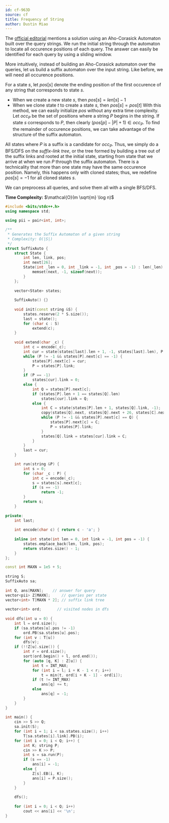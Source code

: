 ```yaml
---
id: cf-963D
source: cf
title: Frequency of String
author: Dustin Miao
---
```


The [official editorial](https://codeforces.com/blog/entry/58991) mentions a solution using an Aho-Corasick Automaton built over the query strings. We run the initial string through the automaton to locate all occurence positions of each query. The answer can easily be identified for each query by using a sliding window. 

More intuitively, instead of building an Aho-Corasick automaton over the queries, let us build a suffix automaton over the input string. Like before, we will need all occurence positions.

For a state $s$, let $pos[s]$ denote the ending position of the first occurence of any string that corresponds to state $s$. 
- When we create a new state $s$, then $pos[s] = len[s] - 1$
- When we clone state $t$ to create a state $s$, then $pos[s] = pos[t]$
With this method,  we can easily initialize $pos$ without any extra time complexity. Let $occ_P$ be the set of positions where a string $P$ begins in the string. If state $s$ corresponds to $P$, then clearly $(pos[p] - |P| + 1) \in occ_P$. To find the remainder of occurence positions, we can take advantage of the structure of the suffix automaton. 

All states where $P$ is a suffix is a candidate for $occ_P$. Thus, we simply do a BFS/DFS on the _suffix-link tree_, or the tree formed by building a tree out of the suffix links and rooted at the initial state, starting from state that we arrive at when we run $P$ through the suffix automaton. There is a technicality that more than one state may have the same occurence position. Namely, this happens only with cloned states; thus, we redefine $pos[s] = -1$ for all cloned states $s$. 

We can preprocess all queries, and solve them all with a single BFS/DFS. 

<LanguageSection>

<CPPSection>

**Time Complexity:** $\mathcal{O}(m \sqrt{m} \log n)$

```cpp
#include <bits/stdc++.h>
using namespace std;
 
using pii = pair<int, int>;

/**
 * Generates the Suffix Automaton of a given string
 * Complexity: O(|S|)
 */ 
struct SuffixAuto {
	struct State {
		int len, link, pos;
		int next[26];
		State(int _len = 0, int _link = -1, int _pos = -1) : len(_len), link(_link), pos(_pos) {
			memset(next, -1, sizeof(next));
		}
	};
 
	vector<State> states;
 
	SuffixAuto() {}
 
	void init(const string &S) {
		states.reserve(2 * S.size());
		last = state();
		for (char c : S)
			extend(c);
	}
 
	void extend(char _c) {
		int c = encode(_c); 
		int cur = state(states[last].len + 1, -1, states[last].len), P = last; 
		while (P != -1 && states[P].next[c] == -1) {
			states[P].next[c] = cur;
			P = states[P].link;
		}
		if (P == -1)
			states[cur].link = 0;
		else {
			int Q = states[P].next[c];
			if (states[P].len + 1 == states[Q].len)
				states[cur].link = Q;
			else {
				int C = state(states[P].len + 1, states[Q].link, -1);
				copy(states[Q].next, states[Q].next + 26, states[C].next);
				while (P != -1 && states[P].next[c] == Q) {
					states[P].next[c] = C;
					P = states[P].link;
				}
				states[Q].link = states[cur].link = C;
			}
		}
		last = cur;
	}

	int run(string &P) {
		int s = 0;
		for (char _c : P) {
			int c = encode(_c);
			s = states[s].next[c];
			if (s == -1)
				return -1;
		}
		return s;
	}
 
private:
	int last;
 
	int encode(char c) { return c - 'a'; }
 
	inline int state(int len = 0, int link = -1, int pos = -1) {
		states.emplace_back(len, link, pos);
		return states.size() - 1;
	}
};

const int MAXN = 1e5 + 5;
	
string S;
SuffixAuto sa;
 
int Q, ans[MAXN];	 // answer for query
vector<pii> Z[MAXN];     // queries per state
vector<int> T[MAXN * 2]; // suffix link tree
 
vector<int> ord;	   // visited nodes in dfs
 
void dfs(int u = 0) {
	int l = ord.size();
	if (sa.states[u].pos != -1)
		ord.PB(sa.states[u].pos);
	for (int v : T[u])
		dfs(v);
	if (!!Z[u].size()) {
		int r = ord.size();
		sort(ord.begin() + l, ord.end()); 
		for (auto [q, K] : Z[u]) {
			int t = INT_MAX;
			for (int i = l; i + K - 1 < r; i++) 
				t = min(t, ord[i + K - 1] - ord[i]);
			if (t != INT_MAX)
				ans[q] += t;
			else 
				ans[q] = -1;
		}
	}  
} 
 
int main() {
	cin >> S >> Q;
	sa.init(S);
	for (int i = 1; i < sa.states.size(); i++) 
		T[sa.states[i].link].PB(i);
	for (int i = 0; i < Q; i++) {
		int K; string P;
		cin >> K >> P;
		int s = sa.run(P);
		if (s == -1)
			ans[i] = -1;
		else {
			Z[s].EB(i, K);
			ans[i] = P.size();
		}
	}
 
	dfs();
 
	for (int i = 0; i < Q; i++)
		cout << ans[i] << '\n';
}
```

</CPPSection>

</LanguageSection>
